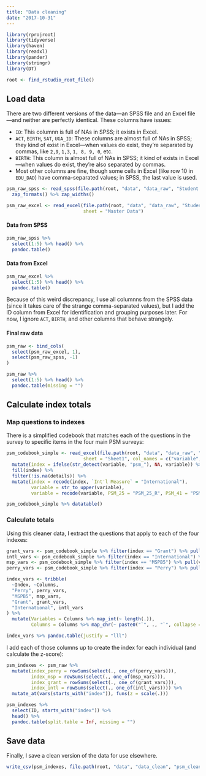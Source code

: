```yaml
---
title: "Data cleaning"
date: "2017-10-31"
---
```


```r
library(rprojroot)
library(tidyverse)
library(haven)
library(readxl)
library(pander)
library(stringr)
library(DT)

root <- find_rstudio_root_file()
```

## Load data

There are two different versions of the data—an SPSS file and an Excel file—and neither are perfectly identical. These columns have issues:

- `ID`: This columnn is full of NAs in SPSS; it exists in Excel.
- `ACT`, `BIRTH`, `SAT`, `UGA_ID`: These columns are almost full of NAs in SPSS; they kind of exist in Excel—when values do exist, they're separated by commas, like `2,9`, `1,3`, `1, 8, 9, 0`, etc.
- `BIRTH`: This column is almost full of NAs in SPSS; it kind of exists in Excel—when values do exist, they're also separated by commas.
- Most other columns are fine, though some cells in Excel (like row 10 in `EDU_DAD`) have comma-separated values; in SPSS, the last value is used.

```r
psm_raw_spss <- read_spss(file.path(root, "data", "data_raw", "Student PSM Survey Data.sav")) %>% 
  zap_formats() %>% zap_widths()

psm_raw_excel <- read_excel(file.path(root, "data", "data_raw", "Student PSM Survey Master Data.xlsx"),
                            sheet = "Master Data")
```

#### Data from SPSS

```r
psm_raw_spss %>%
  select(1:5) %>% head() %>% 
  pandoc.table()
```

#### Data from Excel

```r
psm_raw_excel %>%
  select(1:5) %>% head() %>%
  pandoc.table()
```

Because of this weird discrepancy, I use all columnns from the SPSS data (since it takes care of the strange comma-separated values), but I add the ID column from Excel for identification and grouping purposes later. For now, I ignore `ACT`, `BIRTH`, and other columns that behave strangely.

#### Final raw data

```r
psm_raw <- bind_cols(
  select(psm_raw_excel, 1),
  select(psm_raw_spss, -1)
)

psm_raw %>% 
  select(1:5) %>% head() %>%
  pandoc.table(missing = "")
```


## Calculate index totals

### Map questions to indexes

There is a simplified codebook that matches each of the questions in the survey to specific items in the four main PSM surveys:

```r
psm_codebook_simple <- read_excel(file.path(root, "data", "data_raw", "psm measures_1.xls"),
                            sheet = "Sheet1", col_names = c("variable", "details", "question")) %>%
  mutate(index = ifelse(str_detect(variable, "psm_"), NA, variable)) %>%
  fill(index) %>%
  filter(!is.na(details)) %>%
  mutate(index = recode(index, `Int'l Measure` = "International"),
         variable = str_to_upper(variable),
         variable = recode(variable, PSM_25 = "PSM_25_R", PSM_41 = "PSM_41_R"))

psm_codebook_simple %>% datatable()
```

### Calculate totals

Using this cleaner data, I extract the questions that apply to each of the four indexes:

```r
grant_vars <- psm_codebook_simple %>% filter(index == "Grant") %>% pull(variable)
intl_vars <- psm_codebook_simple %>% filter(index == "International") %>% pull(variable)
msp_vars <- psm_codebook_simple %>% filter(index == "MSPB5") %>% pull(variable)
perry_vars <- psm_codebook_simple %>% filter(index == "Perry") %>% pull(variable)

index_vars <- tribble(
  ~Index, ~Columns,
  "Perry", perry_vars,
  "MSPB5", msp_vars,
  "Grant", grant_vars,
  "International", intl_vars
) %>%
  mutate(Variables = Columns %>% map_int(~ length(.)),
         Columns = Columns %>% map_chr(~ paste0("`", ., "`", collapse = ", ")))

index_vars %>% pandoc.table(justify = "lll")
```

I add each of those columns up to create the index for each individual (and calculate the z-score):

```r
psm_indexes <- psm_raw %>%
  mutate(index_perry = rowSums(select(., one_of(perry_vars))),
         index_msp = rowSums(select(., one_of(msp_vars))),
         index_grant = rowSums(select(., one_of(grant_vars))),
         index_intl = rowSums(select(., one_of(intl_vars)))) %>%
  mutate_at(vars(starts_with("index")), funs(z = scale(.)))

psm_indexes %>% 
  select(ID, starts_with("index")) %>%
  head() %>%
  pandoc.table(split.table = Inf, missing = "")
```

## Save data

Finally, I save a clean version of the data for use elsewhere.

```r
write_csv(psm_indexes, file.path(root, "data", "data_clean", "psm_clean.csv"))
```
